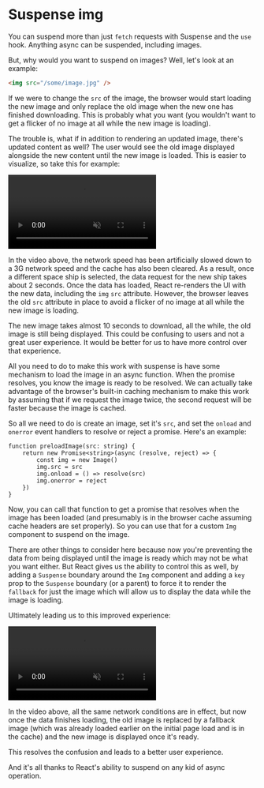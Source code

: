 # Suspense img

You can suspend more than just `fetch` requests with Suspense and the `use`
hook. Anything async can be suspended, including images.

But, why would you want to suspend on images? Well, let's look at an example:

```html
<img src="/some/image.jpg" />
```

If we were to change the `src` of the image, the browser would start loading the
new image and only replace the old image when the new one has finished
downloading. This is probably what you want (you wouldn't want to get a flicker
of no image at all while the new image is loading).

The trouble is, what if in addition to rendering an updated image, there's
updated content as well? The user would see the old image displayed alongside
the new content until the new image is loaded. This is easier to visualize, so
take this for example:

<video controls autoplay loop muted>
	<source
		src="https://www.dropbox.com/scl/fi/k8dnd1u92kd9obf348uq6/bad-img-loading.mp4?rlkey=aois484ivmdjne5n7diorc7xy&raw=1"
		type="video/mp4"
	/>
</video>

In the video above, the network speed has been artificially slowed down to a 3G
network speed and the cache has also been cleared. As a result, once a different
space ship is selected, the data request for the new ship takes about 2 seconds.
Once the data has loaded, React re-renders the UI with the new data, including
the `img` `src` attribute. However, the browser leaves the old `src` attribute
in place to avoid a flicker of no image at all while the new image is loading.

The new image takes almost 10 seconds to download, all the while, the old image
is still being displayed. This could be confusing to users and not a great user
experience. It would be better for us to have more control over that experience.

All you need to do to make this work with suspense is have some mechanism to
load the image in an async function. When the promise resolves, you know the
image is ready to be resolved. We can actually take advantage of the browser's
built-in caching mechanism to make this work by assuming that if we request the
image twice, the second request will be faster because the image is cached.

So all we need to do is create an image, set it's `src`, and set the `onload`
and `onerror` event handlers to resolve or reject a promise. Here's an example:

```tsx
function preloadImage(src: string) {
	return new Promise<string>(async (resolve, reject) => {
		const img = new Image()
		img.src = src
		img.onload = () => resolve(src)
		img.onerror = reject
	})
}
```

Now, you can call that function to get a promise that resolves when the image
has been loaded (and presumably is in the browser cache assuming cache headers
are set properly). So you can use that for a custom `Img` component to suspend
on the image.

There are other things to consider here because now you're preventing the data
from being displayed until the image is ready which may not be what you want
either. But React gives us the ability to control this as well, by adding a
`Suspense` boundary around the `Img` component and adding a `key` prop to the
`Suspense` boundary (or a parent) to force it to render the `fallback` for just
the image which will allow us to display the data while the image is loading.

Ultimately leading us to this improved experience:

<video controls autoplay loop muted>
	<source
		src="https://www.dropbox.com/scl/fi/bur28nw0s3tgl7qy39vpm/better-img-loading.mp4?rlkey=y6rq0crkfirf6zd29e2hpb77o&raw=1"
		type="video/mp4"
	/>
</video>

In the video above, all the same network conditions are in effect, but now once
the data finishes loading, the old image is replaced by a fallback image (which
was already loaded earlier on the initial page load and is in the cache) and the
new image is displayed once it's ready.

This resolves the confusion and leads to a better user experience.

And it's all thanks to React's ability to suspend on any kid of async operation.
